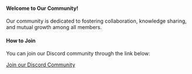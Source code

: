 #### Welcome to Our Community!

Our community is dedicated to fostering collaboration, knowledge sharing, and mutual growth among all members.

#### How to Join

You can join our Discord community through the link below:

[Join our Discord Community](https://discord.gg/EV2Q6KzB)
